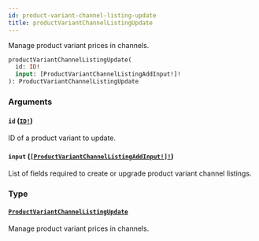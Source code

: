 ```yaml
---
id: product-variant-channel-listing-update
title: productVariantChannelListingUpdate
---
```


Manage product variant prices in channels.

```graphql
productVariantChannelListingUpdate(
  id: ID!
  input: [ProductVariantChannelListingAddInput!]!
): ProductVariantChannelListingUpdate

```

### Arguments

#### `id` ([`ID!`](../../../developer/api-reference/scalars/id))

ID of a product variant to update.

#### `input` ([`[ProductVariantChannelListingAddInput!]!`](../../../developer/api-reference/inputs/product-variant-channel-listing-add-input))

List of fields required to create or upgrade product variant channel listings.

### Type

#### [`ProductVariantChannelListingUpdate`](../../../developer/api-reference/objects/product-variant-channel-listing-update)

Manage product variant prices in channels.
